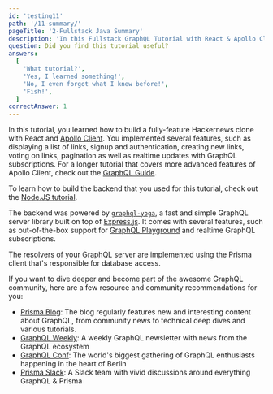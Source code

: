 ```yaml
---
id: 'testing11'
path: '/11-summary/'
pageTitle: '2-Fullstack Java Summary'
description: 'In this Fullstack GraphQL Tutorial with React & Apollo Client you learned how to build a production-ready Hackernews clone using create-react-app & Prisma.'
question: Did you find this tutorial useful?
answers:
  [
    'What tutorial?',
    'Yes, I learned something!',
    'No, I even forgot what I knew before!',
    'Fish!',
  ]
correctAnswer: 1
---
```


In this tutorial, you learned how to build a fully-feature Hackernews clone with
React and [Apollo Client](https://www.apollographql.com/docs/react/).
You implemented several features, such as displaying a list of links,
signup and authentication, creating new links, voting on links, pagination
as well as realtime updates with GraphQL subscriptions. For a longer
tutorial that covers more advanced features of Apollo Client, check out
the [GraphQL Guide](https://graphql.guide/).

To learn how to build the backend that you used for this tutorial, check out
the [Node.JS tutorial](https://www.howtographql.com/graphql-js/0-introduction/).

The backend was powered by [`graphql-yoga`](https://github.com/prisma/graphql-yoga),
a fast and simple GraphQL server library built on top of [Express.js](https://expressjs.com/).
It comes with several features, such as out-of-the-box support for
[GraphQL Playground](https://github.com/prisma/graphql-playground)
and realtime GraphQL subscriptions.

The resolvers of your GraphQL server are implemented using the Prisma client
that's responsible for database access.

If you want to dive deeper and become part of the awesome GraphQL community,
here are a few resource and community recommendations for you:

- [Prisma Blog](https://prisma.io/blog): The blog regularly features new and
  interesting content about GraphQL, from community news to technical deep dives
  and various tutorials.
- [GraphQL Weekly](https://graphqlweekly.com): A weekly GraphQL newsletter with
  news from the GraphQL ecosystem
- [GraphQL Conf](https://www.graphqlconf.org): The world's biggest gathering of
  GraphQL enthusiasts happening in the heart of Berlin
- [Prisma Slack](https://slack.prisma.io): A Slack team with vivid discussions
  around everything GraphQL & Prisma
